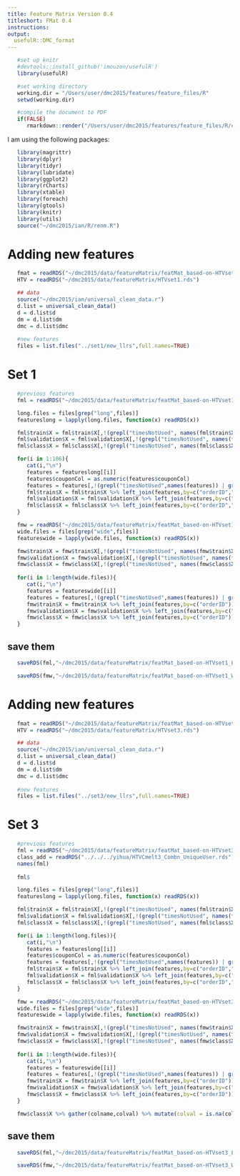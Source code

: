```yaml
---
title: Feature Matrix Version 0.4
titleshort: FMat 0.4
instructions: 
output:
  usefulR::DMC_format
---
```


<!--- # (R code (No Results in Document)) -->
```r
   #set up knitr
   #devtools::install_github('imouzon/usefulR')
   library(usefulR)

   #set working directory
   working.dir = "/Users/user/dmc2015/features/feature_files/R"
   setwd(working.dir)

   #compile the document to PDF
   if(FALSE) 
      rmarkdown::render("/Users/user/dmc2015/features/feature_files/R/create_feature_matrix_version0.4.rmd")
```

I am using the following packages:
<!--- # (R code (No Results in Document))-->
```r
   library(magrittr)
   library(dplyr)
   library(tidyr)
   library(lubridate)
   library(ggplot2)
   library(rCharts)
   library(xtable)
   library(foreach)
   library(gtools)
   library(knitr)
   library(utils)
   source("~/dmc2015/ian/R/renm.R")
```

# Adding new features
<!--- : R code (No Results in Document) -->
```r
   fmat = readRDS("~/dmc2015/data/featureMatrix/featMat_based-on-HTVset1_WIDE_ver0.3.rds")
   HTV = readRDS("~/dmc2015/data/featureMatrix/HTVset1.rds")

   ## data
   source("~/dmc2015/ian/universal_clean_data.r")
   d.list = universal_clean_data()
   d = d.list$d
   dm = d.list$dm
   dmc = d.list$dmc
   
   #new features
   files = list.files("../set1/new_llrs",full.names=TRUE)
```


# Set 1
<!--- chunk-label: R code (No Results in Document) -->
```r
   #previous features
   fml = readRDS("~/dmc2015/data/featureMatrix/featMat_based-on-HTVset1_LONG_ver0.3.rds")

   long.files = files[grep("long",files)]
   featureslong = lapply(long.files, function(x) readRDS(x))

   fml$train$X = fml$train$X[,!(grepl("timesNotUsed", names(fml$train$X)) | grepl("timesUsed",names(fml$train$X)) | grepl("ntimes",names(fml$train$X)))]
   fml$validation$X = fml$validation$X[,!(grepl("timesNotUsed", names(fml$validation$X)) | grepl("timesUsed",names(fml$validation$X)) | grepl("ntimes",names(fml$validation$X)))]
   fml$class$X = fml$class$X[,!(grepl("timesNotUsed", names(fml$class$X)) | grepl("timesUsed",names(fml$class$X)) | grepl("ntimes",names(fml$class$X)))]

   for(i in 1:106){
      cat(i,"\n")
      features = featureslong[[i]]
      features$couponCol = as.numeric(features$couponCol) 
      features = features[,!(grepl("timesNotUsed",names(features)) | grepl("timesUsed",names(features)) | grepl("ntimes",names(features)))]
      fml$train$X = fml$train$X %>% left_join(features,by=c("orderID","couponCol"))
      fml$validation$X = fml$validation$X %>% left_join(features,by=c("orderID","couponCol"))
      fml$class$X = fml$class$X %>% left_join(features,by=c("orderID","couponCol"))
   }
```

<!--- chunk-label: R code (No Results in Document) -->
```r
   fmw = readRDS("~/dmc2015/data/featureMatrix/featMat_based-on-HTVset1_WIDE_ver0.3.rds")
   wide.files = files[grep("wide",files)]
   featureswide = lapply(wide.files, function(x) readRDS(x))

   fmw$train$X = fmw$train$X[,!(grepl("timesNotUsed", names(fmw$train$X)) | grepl("timesUsed",names(fmw$train$X)) | grepl("ntimes",names(fmw$train$X)))]
   fmw$validation$X = fmw$validation$X[,!(grepl("timesNotUsed", names(fmw$validation$X)) | grepl("timesUsed",names(fmw$validation$X)) | grepl("ntimes",names(fmw$validation$X)))]
   fmw$class$X = fmw$class$X[,!(grepl("timesNotUsed", names(fmw$class$X)) | grepl("timesUsed",names(fmw$class$X)) | grepl("ntimes",names(fmw$class$X)))]
   
   for(i in 1:length(wide.files)){
      cat(i,"\n")
      features = featureswide[[i]]
      features = features[,!(grepl("timesNotUsed",names(features)) | grepl("timesUsed",names(features)) | grepl("ntimes",names(features)))]
      fmw$train$X = fmw$train$X %>% left_join(features,by=c("orderID"))
      fmw$validation$X = fmw$validation$X %>% left_join(features,by=c("orderID"))
      fmw$class$X = fmw$class$X %>% left_join(features,by=c("orderID"))
   }
```

## save them
```r
   saveRDS(fml,"~/dmc2015/data/featureMatrix/featMat_based-on-HTVset1_LONG_ver0.4.rds")

   saveRDS(fmw,"~/dmc2015/data/featureMatrix/featMat_based-on-HTVset1_WIDE_ver0.4.rds")
```








# Adding new features
<!--- : R code (No Results in Document) -->
```r
   fmat = readRDS("~/dmc2015/data/featureMatrix/featMat_based-on-HTVset3_WIDE_ver0.3.rds")
   HTV = readRDS("~/dmc2015/data/featureMatrix/HTVset3.rds")

   ## data
   source("~/dmc2015/ian/universal_clean_data.r")
   d.list = universal_clean_data()
   d = d.list$d
   dm = d.list$dm
   dmc = d.list$dmc
   
   #new features
   files = list.files("../set3/new_llrs",full.names=TRUE)
```


# Set 3
<!--- chunk-label: R code (No Results in Document) -->
```r
   #previous features
   fml = readRDS("~/dmc2015/data/featureMatrix/featMat_based-on-HTVset3_LONG_ver0.3.rds")
   class_add = readRDS("../../../yihua/HTVCmelt3_Combn_UniqueUser.rds")
   names(fml)
   
   fml$

   long.files = files[grep("long",files)]
   featureslong = lapply(long.files, function(x) readRDS(x))

   fml$train$X = fml$train$X[,!(grepl("timesNotUsed", names(fml$train$X)) | grepl("timesUsed",names(fml$train$X)) | grepl("ntimes",names(fml$train$X)))]
   fml$validation$X = fml$validation$X[,!(grepl("timesNotUsed", names(fml$validation$X)) | grepl("timesUsed",names(fml$validation$X)) | grepl("ntimes",names(fml$validation$X)))]
   fml$class$X = fml$class$X[,!(grepl("timesNotUsed", names(fml$class$X)) | grepl("timesUsed",names(fml$class$X)) | grepl("ntimes",names(fml$class$X)))]

   for(i in 1:length(long.files)){
      cat(i,"\n")
      features = featureslong[[i]]
      features$couponCol = as.numeric(features$couponCol) 
      features = features[,!(grepl("timesNotUsed",names(features)) | grepl("timesUsed",names(features)) | grepl("ntimes",names(features)))]
      fml$train$X = fml$train$X %>% left_join(features,by=c("orderID","couponCol"))
      fml$validation$X = fml$validation$X %>% left_join(features,by=c("orderID","couponCol"))
      fml$class$X = fml$class$X %>% left_join(features,by=c("orderID","couponCol"))
   }
```

<!--- chunk-label: R code (No Results in Document) -->
```r
   fmw = readRDS("~/dmc2015/data/featureMatrix/featMat_based-on-HTVset3_WIDE_ver0.3.rds")
   wide.files = files[grep("wide",files)]
   featureswide = lapply(wide.files, function(x) readRDS(x))

   fmw$train$X = fmw$train$X[,!(grepl("timesNotUsed", names(fmw$train$X)) | grepl("timesUsed",names(fmw$train$X)) | grepl("ntimes",names(fmw$train$X)))]
   fmw$validation$X = fmw$validation$X[,!(grepl("timesNotUsed", names(fmw$validation$X)) | grepl("timesUsed",names(fmw$validation$X)) | grepl("ntimes",names(fmw$validation$X)))]
   fmw$class$X = fmw$class$X[,!(grepl("timesNotUsed", names(fmw$class$X)) | grepl("timesUsed",names(fmw$class$X)) | grepl("ntimes",names(fmw$class$X)))]
   
   for(i in 1:length(wide.files)){
      cat(i,"\n")
      features = featureswide[[i]]
      features = features[,!(grepl("timesNotUsed",names(features)) | grepl("timesUsed",names(features)) | grepl("ntimes",names(features)))]
      fmw$train$X = fmw$train$X %>% left_join(features,by=c("orderID"))
      fmw$validation$X = fmw$validation$X %>% left_join(features,by=c("orderID"))
      fmw$class$X = fmw$class$X %>% left_join(features,by=c("orderID"))
   }

   fmw$class$X %>% gather(colname,colval) %>% mutate(colval = is.na(colval)) %>% group_by(colname) %>% summarize(freqna = sum(colval)) %>% filter(freqna > 0) %>% arrange(-freqna)
```

## save them
```r
   saveRDS(fml,"~/dmc2015/data/featureMatrix/featMat_based-on-HTVset3_LONG_ver0.4.rds")

   saveRDS(fmw,"~/dmc2015/data/featureMatrix/featMat_based-on-HTVset3_WIDE_ver0.4.rds")
```
